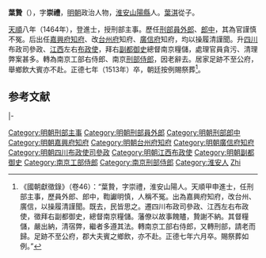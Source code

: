 '''葉贄'''（{{bd|？||1513年||Ye葉}}），字'''崇禮'''，[[明朝|明朝]]政治人物，[[淮安|淮安]][[山陽縣|山陽縣]]人。[[葉淇|葉淇]]從子。

[[天顺_(明朝)|天順]]八年（1464年），登進士，授刑部主事。歷任[[刑部|刑部]][[員外郎|員外郎]]、[[郎中|郎中]]，其為官謹慎不冤。后出任[[嘉興府|嘉興府]][[知府|知府]]、改[[台州府|台州府]]知府、[[廣信府|廣信府]]知府，均以操履清謹聞。升[[四川|四川]]布政司參政、[[江西|江西]]左右[[布政使|布政使]]，拜右[[副都御史|副都御史]]總督南京糧儲，處理官員貪污、清理弊案甚多。轉為南京工部右侍郎、南京[[刑部侍郎|刑部侍郎]]，因老辭去。居家足跡不至公府，舉鄉飲大賓亦不赴。正德七年（1513年）卒，朝廷按例賜祭葬<ref>《國朝獻徵錄》（卷46）：“葉贄，字崇禮，淮安山陽人。天順甲申進士，任刑部主事，歷員外郎、郎中，鞫讞明慎，人稱不冤。出為嘉興府知府，改台州、廣信，以操履清謹聞。既去，民皆思之。遷四川布政司參政、江西左右布政使，徵拜右副都御史，總督南京糧儲。藩僚以故事餽贐，贄謝不納。其督糧儲，嚴出納，清宿弊，繼者多遵其法。轉南京工部右侍郎，又轉刑部，請老而歸。足跡不至公府，郡大夫賓之鄉飲，亦不赴。正德七年六月卒。賜祭葬如例。”</ref>。

==参考文献==
{{wikisource|國朝獻徵錄/卷之四十六}}
{{Reflist}}

{{start box}}
{{s-off}}
{{s-before|[[陳廷璉|陳廷璉]]}}
{{s-title|明朝廣信府知府|弘治年間}}
{{s-after|[[王瑭|王瑭]]}}
|-
{{s-before|[[劉忠_(舉人)|劉忠]]}}
{{s-title|明朝台州府知府|1482年－1489年}}
{{s-after|[[馬岱_(明朝)|馬岱]]}}
{{end box}}

{{明朝人物小作品}}
{{天順八年甲申科殿試金榜}}
{{DEFAULTSORT:Ye葉}}
[[Category:明朝刑部主事|Category:明朝刑部主事]]
[[Category:明朝刑部員外郎|Category:明朝刑部員外郎]]
[[Category:明朝刑部郎中|Category:明朝刑部郎中]]
[[Category:明朝嘉興府知府|Category:明朝嘉興府知府]]
[[Category:明朝台州府知府|Category:明朝台州府知府]]
[[Category:明朝廣信府知府|Category:明朝廣信府知府]]
[[Category:明朝四川布政使司參政|Category:明朝四川布政使司參政]]
[[Category:明朝江西布政使|Category:明朝江西布政使]]
[[Category:明朝副都御史|Category:明朝副都御史]]
[[Category:南京工部侍郎|Category:南京工部侍郎]]
[[Category:南京刑部侍郎|Category:南京刑部侍郎]]
[[Category:淮安人|Category:淮安人]]
[[Category:葉姓|Zhi]]